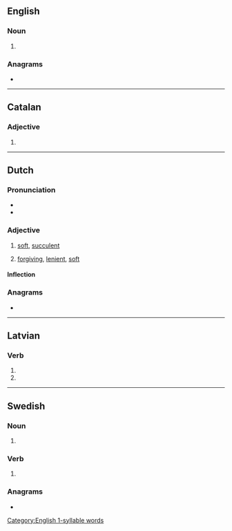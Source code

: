 {{also|Mals|mäls|måls|Mäls|māls}}
==English==

===Noun===
{{head|en|noun form}}

# {{plural of|en|mal}}

===Anagrams===
* {{anagrams|en|a=alms|ALMS|ALMs|AMLs|AMSL|Alms|LAMs|Lams|MASL|MSAL|SAML|SLAM|alms|lams|masl|salm|slam}}

[[Category:English 1-syllable words]]

----

==Catalan==

===Adjective===
{{head|ca|adjective form}}

# {{masculine plural of|ca|mal}}

----

==Dutch==

===Pronunciation===
* {{audio|nl|Nl-mals.ogg|Audio}}
* {{rhymes|nl|ɑls}}

===Adjective===
{{nl-adj}}

# [[soft]], [[succulent]]
# {{lb|nl|figuratively}} [[forgiving]], [[lenient]], [[soft]]

====Inflection====
{{nl-decl-adj}}

===Anagrams===
* {{l|nl|smal}}

----

==Latvian==

===Verb===
{{head|lv|verb form}}

# {{lv-inflection of|malt|3rd|s|fut|ind|v}}
# {{lv-inflection of|malt|3rd|p|fut|ind|v}}

----

==Swedish==

===Noun===
{{head|sv|noun form}}

# {{sv-noun-form-indef-gen|mal}}

===Verb===
{{head|sv|verb form}}

# {{sv-verb-form-pre-pass|mala}}

===Anagrams===
* {{anagrams|sv|a=alms|alms|smal}}